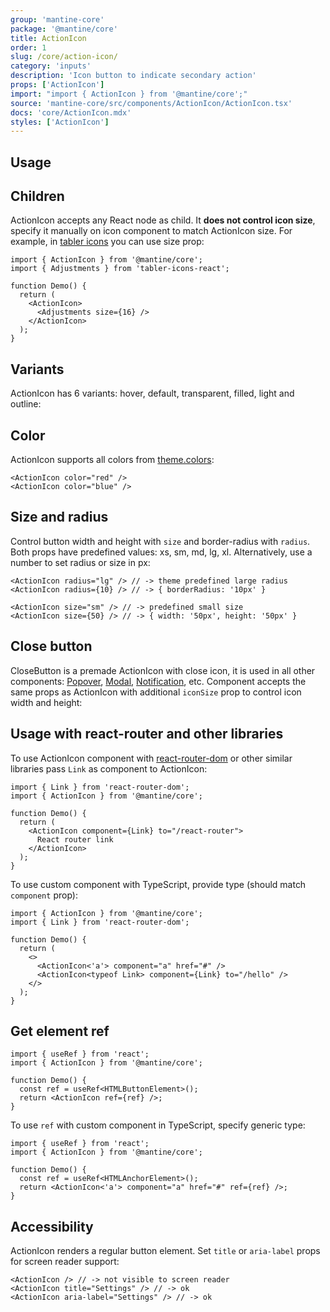 ```yaml
---
group: 'mantine-core'
package: '@mantine/core'
title: ActionIcon
order: 1
slug: /core/action-icon/
category: 'inputs'
description: 'Icon button to indicate secondary action'
props: ['ActionIcon']
import: "import { ActionIcon } from '@mantine/core';"
source: 'mantine-core/src/components/ActionIcon/ActionIcon.tsx'
docs: 'core/ActionIcon.mdx'
styles: ['ActionIcon']
---
```



## Usage

<Demo data={ActionIconDemos.configurator} />

## Children

ActionIcon accepts any React node as child. It **does not control icon size**, specify it manually on icon component to match ActionIcon size.
For example, in [tabler icons](https://tablericons.com/) you can use size prop:

```tsx
import { ActionIcon } from '@mantine/core';
import { Adjustments } from 'tabler-icons-react';

function Demo() {
  return (
    <ActionIcon>
      <Adjustments size={16} />
    </ActionIcon>
  );
}
```

## Variants

ActionIcon has 6 variants: hover, default, transparent, filled, light and outline:

<Demo data={ActionIconDemos.variants} />

## Color

ActionIcon supports all colors from [theme.colors](/theming/extend-theme/#default-colors):

```tsx
<ActionIcon color="red" />
<ActionIcon color="blue" />
```

<Demo data={ActionIconDemos.colors} />

## Size and radius

Control button width and height with `size` and border-radius with `radius`.
Both props have predefined values: xs, sm, md, lg, xl.
Alternatively, use a number to set radius or size in px:

```tsx
<ActionIcon radius="lg" /> // -> theme predefined large radius
<ActionIcon radius={10} /> // -> { borderRadius: '10px' }

<ActionIcon size="sm" /> // -> predefined small size
<ActionIcon size={50} /> // -> { width: '50px', height: '50px' }
```

## Close button

CloseButton is a premade ActionIcon with close icon, it is used in all other components: [Popover](/core/popover/), [Modal](/core/modal/), [Notification](/core/Notification/), etc.
Component accepts the same props as ActionIcon with additional `iconSize` prop to control icon width and height:

<Demo data={ActionIconDemos.closeButton} />

## Usage with react-router and other libraries

To use ActionIcon component with [react-router-dom](https://reactrouter.com/web/guides/quick-start)
or other similar libraries pass `Link` as component to ActionIcon:

```tsx
import { Link } from 'react-router-dom';
import { ActionIcon } from '@mantine/core';

function Demo() {
  return (
    <ActionIcon component={Link} to="/react-router">
      React router link
    </ActionIcon>
  );
}
```

To use custom component with TypeScript, provide type (should match `component` prop):

```tsx
import { ActionIcon } from '@mantine/core';
import { Link } from 'react-router-dom';

function Demo() {
  return (
    <>
      <ActionIcon<'a'> component="a" href="#" />
      <ActionIcon<typeof Link> component={Link} to="/hello" />
    </>
  );
}
```

## Get element ref

```tsx
import { useRef } from 'react';
import { ActionIcon } from '@mantine/core';

function Demo() {
  const ref = useRef<HTMLButtonElement>();
  return <ActionIcon ref={ref} />;
}
```

To use `ref` with custom component in TypeScript, specify generic type:

```tsx
import { useRef } from 'react';
import { ActionIcon } from '@mantine/core';

function Demo() {
  const ref = useRef<HTMLAnchorElement>();
  return <ActionIcon<'a'> component="a" href="#" ref={ref} />;
}
```

## Accessibility

ActionIcon renders a regular button element. Set `title` or `aria-label` props for screen reader support:

```tsx
<ActionIcon /> // -> not visible to screen reader
<ActionIcon title="Settings" /> // -> ok
<ActionIcon aria-label="Settings" /> // -> ok
```
